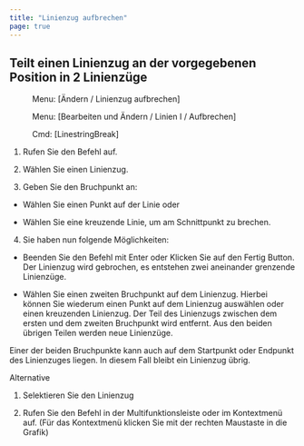 ```yaml
---
title: "Linienzug aufbrechen"
page: true
---
```

## Teilt einen Linienzug an der vorgegebenen Position in 2 Linienz&#252;ge
<GeoMapper> <Menu> Menu: [Ändern / Linienzug aufbrechen] </Menu> </GeoMapper>
<GeoDesigner> <Menu> Menu: [Bearbeiten und Ändern / Linien I / Aufbrechen] </Menu> 
 <Menu> Cmd: [LinestringBreak] </Menu> </GeoDesigner>


1. Rufen Sie den Befehl auf.

2. W&#228;hlen Sie einen Linienzug.

3. Geben Sie den Bruchpunkt an:

- W&#228;hlen Sie einen Punkt auf der Linie oder

- W&#228;hlen Sie eine kreuzende Linie, um am Schnittpunkt zu brechen.



4. Sie haben nun folgende M&#246;glichkeiten:

- Beenden Sie den Befehl mit <Border>Enter</Border>  oder Klicken Sie auf den Fertig Button. Der Linienzug wird gebrochen, es entstehen zwei aneinander grenzende Linienz&#252;ge.

- W&#228;hlen Sie einen zweiten Bruchpunkt auf dem Linienzug. Hierbei k&#246;nnen Sie wiederum einen Punkt auf dem Linienzug ausw&#228;hlen oder einen kreuzenden Linienzug. Der Teil des Linienzugs zwischen dem ersten und dem zweiten Bruchpunkt wird entfernt. Aus den beiden &#252;brigen Teilen werden neue Linienz&#252;ge.






<Success>
Einer der beiden Bruchpunkte kann auch auf dem Startpunkt oder Endpunkt des Linienzuges liegen. In diesem Fall bleibt ein Linienzug &#252;brig. 
</Success>


Alternative


1. Selektieren Sie den Linienzug

2. Rufen Sie den Befehl in der Multifunktionsleiste oder im Kontextmen&#252; auf. (F&#252;r das Kontextmen&#252; klicken Sie mit der rechten Maustaste in die Grafik)





